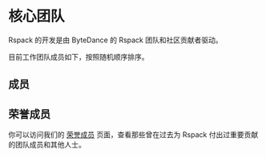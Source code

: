 
# 核心团队

Rspack 的开发是由 ByteDance 的 Rspack 团队和社区贡献者驱动。

目前工作团队成员如下，按照随机顺序排序。

## 成员

<RandomMemberList />

## 荣誉成员

你可以访问我们的 [荣誉成员](/misc/team/emeriti) 页面，查看那些曾在过去为 Rspack 付出过重要贡献的团队成员和其他人士。
